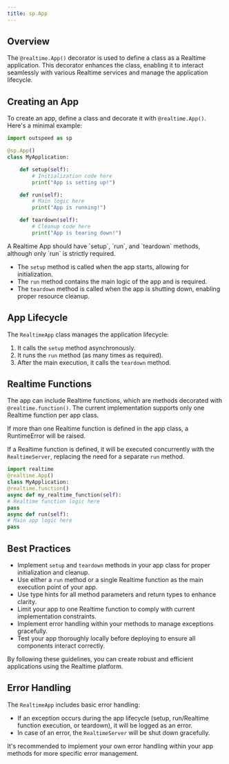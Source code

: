 ```yaml
---
title: sp.App
---
```


## Overview

The `@realtime.App()` decorator is used to define a class as a Realtime application. This decorator enhances the class, enabling it to interact seamlessly with various Realtime services and manage the application lifecycle.

## Creating an App

To create an app, define a class and decorate it with `@realtime.App()`. Here's a minimal example:

```python
import outspeed as sp

@sp.App()
class MyApplication:

    def setup(self):
        # Initialization code here
        print("App is setting up!")

    def run(self):
        # Main logic here
        print("App is running!")

    def teardown(self):
        # Cleanup code here
        print("App is tearing down!")
```

<Info>
  A Realtime App should have `setup`, `run`, and `teardown` methods, although
  only `run` is strictly required.
</Info>

- The `setup` method is called when the app starts, allowing for initialization.
- The `run` method contains the main logic of the app and is required.
- The `teardown` method is called when the app is shutting down, enabling proper resource cleanup.

## App Lifecycle

The `RealtimeApp` class manages the application lifecycle:

1. It calls the `setup` method asynchronously.
2. It runs the `run` method (as many times as required).
3. After the main execution, it calls the `teardown` method.

## Realtime Functions

The app can include Realtime functions, which are methods decorated with `@realtime.function()`. The current implementation supports only one Realtime function per app class.

<Warning>
  If more than one Realtime function is defined in the app class, a RuntimeError
  will be raised.
</Warning>

If a Realtime function is defined, it will be executed concurrently with the `RealtimeServer`, replacing the need for a separate `run` method.

```python
import realtime
@realtime.App()
class MyApplication:
@realtime.function()
async def my_realtime_function(self):
# Realtime function logic here
pass
async def run(self):
# Main app logic here
pass
```

## Best Practices

- Implement `setup` and `teardown` methods in your app class for proper initialization and cleanup.
- Use either a `run` method or a single Realtime function as the main execution point of your app.
- Use type hints for all method parameters and return types to enhance clarity.
- Limit your app to one Realtime function to comply with current implementation constraints.
- Implement error handling within your methods to manage exceptions gracefully.
- Test your app thoroughly locally before deploying to ensure all components interact correctly.

By following these guidelines, you can create robust and efficient applications using the Realtime platform.

## Error Handling

The `RealtimeApp` includes basic error handling:

- If an exception occurs during the app lifecycle (setup, run/Realtime function execution, or teardown), it will be logged as an error.
- In case of an error, the `RealtimeServer` will be shut down gracefully.

It's recommended to implement your own error handling within your app methods for more specific error management.

